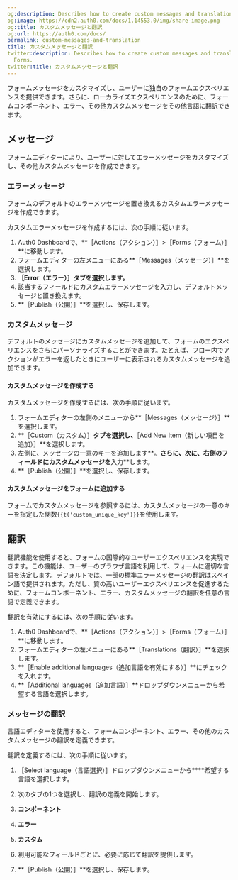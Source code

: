 ```yaml
---
og:description: Describes how to create custom messages and translations with Forms.
og:image: https://cdn2.auth0.com/docs/1.14553.0/img/share-image.png
og:title: カスタムメッセージと翻訳
og:url: https://auth0.com/docs/
permalink: custom-messages-and-translation
title: カスタムメッセージと翻訳
twitter:description: Describes how to create custom messages and translations with
  Forms.
twitter:title: カスタムメッセージと翻訳
---
```


フォームメッセージをカスタマイズし、ユーザーに独自のフォームエクスペリエンスを提供できます。さらに、ローカライズエクスペリエンスのために、フォームコンポーネント、エラー、その他カスタムメッセージをその他言語に翻訳できます。

## メッセージ

フォームエディターにより、ユーザーに対してエラーメッセージをカスタマイズし、その他カスタムメッセージを作成できます。

### エラーメッセージ

フォームのデフォルトのエラーメッセージを置き換えるカスタムエラーメッセージを作成できます。

カスタムエラーメッセージを作成するには、次の手順に従います。

1. Auth0 Dashboardで、**［Actions（アクション）］>［Forms（フォーム）］**に移動します。
2. フォームエディターの左メニューにある**［Messages（メッセージ）］**を選択します。
3. **［Error（エラー）］**タブを選択します**。**
4. 該当するフィールドにカスタムエラーメッセージを入力し、デフォルトメッセージと置き換えます。
5. **［Publish（公開）］**を選択し、保存します。

### カスタムメッセージ

デフォルトのメッセージにカスタムメッセージを追加して、フォームのエクスペリエンスをさらにパーソナライズすることができます。たとえば、フロー内でアクションがエラーを返したときにユーザーに表示されるカスタムメッセージを追加できます。

#### カスタムメッセージを作成する

カスタムメッセージを作成するには、次の手順に従います。

1. フォームエディターの左側のメニューから**［Messages（メッセージ）］**を選択します。
2. **［Custom（カスタム）］**タブを選択し、**［Add New Item（新しい項目を追加）］**を選択します。
3. 左側に、メッセージの一意のキーを追加します**。**さらに、次に、右側のフィールドにカスタムメッセージを**入力**します。
4. **［Publish（公開）］**を選択し、保存します。

#### カスタムメッセージをフォームに追加する

フォームでカスタムメッセージを参照するには、カスタムメッセージの一意のキーを指定した関数`{{t('custom_unique_key')}}`を使用します。

## 翻訳

翻訳機能を使用すると、フォームの国際的なユーザーエクスペリエンスを実現できます。この機能は、ユーザーのブラウザ言語を利用して、フォームに適切な言語を決定します。デフォルトでは、一部の標準エラーメッセージの翻訳はスペイン語で提供されます。ただし、質の高いユーザーエクスペリエンスを促進するために、フォームコンポーネント、エラー、カスタムメッセージの翻訳を任意の言語で定義できます。

翻訳を有効にするには、次の手順に従います。

1. Auth0 Dashboardで、**［Actions（アクション）］>［Forms（フォーム）］**に移動します。
2. フォームエディターの左メニューにある**［Translations（翻訳）］**を選択します。
3. **［Enable additional languages（追加言語を有効にする）］**にチェックを入れます。
4. **［Additional languages（追加言語）］**ドロップダウンメニューから希望する言語を選択します。

### メッセージの翻訳

言語エディターを使用すると、フォームコンポーネント、エラー、その他のカスタムメッセージの翻訳を定義できます。

翻訳を定義するには、次の手順に従います。

1. ［Select language（言語選択）］ドロップダウンメニューから****希望する言語を選択します。
2. 次のタブの1つを選択し、翻訳の定義を開始します。

1. **コンポーネント**
2. **エラー**
3. **カスタム**
3. 利用可能なフィールドごとに、必要に応じて翻訳を提供します。
4. **［Publish（公開）］**を選択し、保存します。